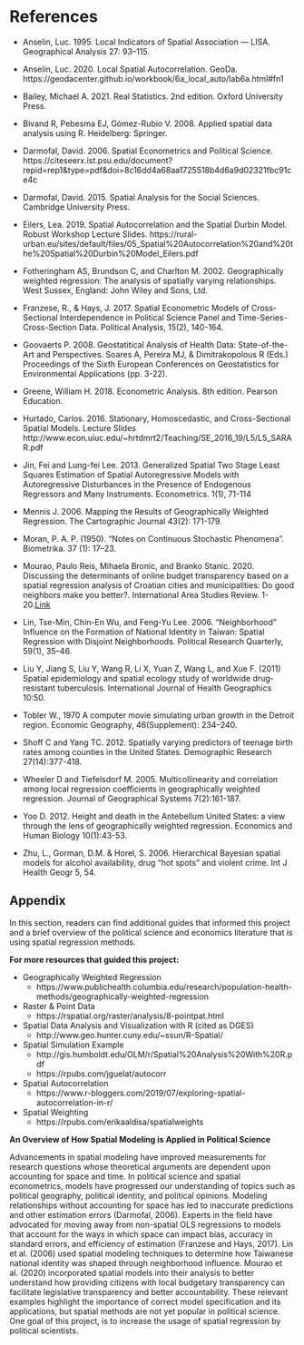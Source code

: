 # References {.unnumbered}

- Anselin, Luc. 1995. Local Indicators of Spatial Association — LISA. Geographical Analysis 27: 93–115.

- Anselin, Luc. 2020. Local Spatial Autocorrelation. GeoDa. https://geodacenter.github.io/workbook/6a_local_auto/lab6a.html#fn1

- Bailey, Michael A. 2021. Real Statistics. 2nd edition. Oxford University Press.

- Bivand R, Pebesma EJ, Gómez-Rubio V. 2008. Applied spatial data analysis using R. Heidelberg: Springer.

- Darmofal, David. 2006. Spatial Econometrics and Political Science. https://citeseerx.ist.psu.edu/document?repid=rep1&type=pdf&doi=8c16dd4a68aa1725518b4d6a9d02321fbc91ce4c

- Darmofal, David. 2015. Spatial Analysis for the Social Sciences. Cambridge University Press.

- Eilers, Lea. 2019. Spatial Autocorrelation and the Spatial Durbin Model. Robust Workshop Lecture Slides. https://rural-urban.eu/sites/default/files/05_Spatial%20Autocorrelation%20and%20the%20Spatial%20Durbin%20Model_Eilers.pdf

- Fotheringham AS, Brundson C, and Charlton M. 2002. Geographically weighted regression: The analysis of spatially varying relationships. West Sussex, England: John Wiley and Sons, Ltd.

- Franzese, R., & Hays, J. 2017. Spatial Econometric Models of Cross-Sectional Interdependence in Political Science Panel and Time-Series-Cross-Section Data. Political Analysis, 15(2), 140-164.

- Goovaerts P. 2008. Geostatitical Analysis of Health Data: State-of-the-Art and Perspectives. Soares A, Pereira MJ, & Dimitrakopolous R (Eds.) Proceedings of the Sixth European Conferences on Geostatistics for Environmental Applications (pp. 3-22).

- Greene, William H. 2018. Econometric Analysis. 8th edition. Pearson Education.

- Hurtado, Carlos. 2016. Stationary, Homoscedastic, and Cross-Sectional Spatial Models. Lecture Slides http://www.econ.uiuc.edu/~hrtdmrt2/Teaching/SE_2016_19/L5/L5_SARAR.pdf

- Jin, Fei and Lung-fei Lee. 2013. Generalized Spatial Two Stage Least Squares Estimation of Spatial Autoregressive Models with Autoregressive Disturbances in the Presence of Endogenous Regressors and Many Instruments. Econometrics. 1(1), 71-114

- Mennis J. 2006. Mapping the Results of Geographically Weighted Regression. The Cartographic Journal 43(2): 171-179.

- Moran, P. A. P. (1950). "Notes on Continuous Stochastic Phenomena". Biometrika. 37 (1): 17–23.

- Mourao, Paulo Reis, Mihaela Bronic, and Branko Stanic. 2020. Discussing the determinants of online budget transparency based on a spatial regression analysis of Croatian cities and municipalities: Do good neighbors make you better?. International Area Studies Review. 1-20.[Link](https://www.researchgate.net/profile/Mihaela-Bronic/publication/338487066_Discussing_the_determinants_of_online_budget_transparency_based_on_a_spatial_regression_analysis_of_Croatian_cities_and_municipalities_Do_good_neighbours_make_you_better/links/5e186cd1a6fdcc283766702c/Discussing-the-determinants-of-online-budget-transparency-based-on-a-spatial-regression-analysis-of-Croatian-cities-and-municipalities-Do-good-neighbours-make-you-better.pdf)

- Lin, Tse-Min, Chin-En Wu, and Feng-Yu Lee. 2006. “Neighborhood” Influence on the Formation of National Identity in Taiwan: Spatial Regression with Disjoint Neighborhoods. Political Research Quarterly, 59(1), 35–46.

- Liu Y, Jiang S, Liu Y, Wang R, Li X, Yuan Z, Wang L, and Xue F. (2011) Spatial epidemiology and spatial ecology study of worldwide drug-resistant tuberculosis. International Journal of Health Geographics 10:50.

- Tobler W., 1970 A computer movie simulating urban growth in the Detroit region. Economic Geography, 46(Supplement): 234–240.

- Shoff C and Yang TC. 2012. Spatially varying predictors of teenage birth rates among counties in the United States. Demographic Research 27(14):377-418.

- Wheeler D and Tiefelsdorf M. 2005. Multicollinearity and correlation among local regression coefficients in geographically weighted regression. Journal of Geographical Systems 7(2):161-187.

- Yoo D. 2012. Height and death in the Antebellum United States: a view through the lens of geographically weighted regression. Economics and Human Biology 10(1):43-53.

- Zhu, L., Gorman, D.M. & Horel, S. 2006. Hierarchical Bayesian spatial models for alcohol availability, drug "hot spots" and violent crime. Int J Health Geogr 5, 54.

## Appendix

In this section, readers can find additional guides that informed this project and a brief overview of the political science and economics literature that is using spatial regression methods.

**For more resources that guided this project:**

- Geographically Weighted Regression
  - https://www.publichealth.columbia.edu/research/population-health-methods/geographically-weighted-regression
  
- Raster & Point Data
  - https://rspatial.org/raster/analysis/8-pointpat.html
  
- Spatial Data Analysis and Visualization with R (cited as DGES)
  - http://www.geo.hunter.cuny.edu/~ssun/R-Spatial/

- Spatial Simulation Example
  - http://gis.humboldt.edu/OLM/r/Spatial%20Analysis%20With%20R.pdf
  - https://rpubs.com/jguelat/autocorr
  
- Spatial Autocorrelation
  - https://www.r-bloggers.com/2019/07/exploring-spatial-autocorrelation-in-r/
  
- Spatial Weighting
  - https://rpubs.com/erikaaldisa/spatialweights

**An Overview of How Spatial Modeling is Applied in Political Science**

Advancements in spatial modeling have improved measurements for research questions whose theoretical arguments are dependent upon accounting for space and time. In political science and spatial econometrics, models have progressed our understanding of topics such as political geography, political identity, and political opinions. Modeling relationships without accounting for space has led to inaccurate predictions and other estimation errors (Darmofal, 2006). Experts in the field have advocated for moving away from non-spatial OLS regressions to models that account for the ways in which space can impact bias, accuracy in standard errors, and efficiency of estimation (Franzese and Hays, 2017). Lin et al. (2006) used spatial modeling techniques to determine how Taiwanese national identity was shaped through neighborhood influence. Mourao et al. (2020) incorporated spatial models into their analysis to better understand how providing citizens with local budgetary transparency can facilitate legislative transparency and better accountability. These relevant examples highlight the importance of correct model specification and its applications, but spatial methods are not yet popular in political science. One goal of this project, is to increase the usage of spatial regression by political scientists.